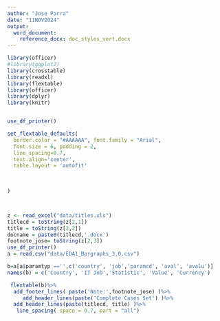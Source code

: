 ```yaml
---
author: "Jose Parra"
date: "11NOV2024"
output:
  word_document:
    reference_docx: doc_styles_vert.docx
---
```


```r
library(officer)
#library(ggplot2)
library(crosstable)
library(readxl)
library(flextable)
library(officer)
library(dplyr)
library(knitr)


use_df_printer()

set_flextable_defaults(
  border.color = "#AAAAAA", font.family = "Arial",
  font.size = 6, padding = 2,
  line_spacing=0.7,
  text.align='center',
  table.layout = 'autofit'

  
  
)



z <- read_excel("data/titles.xls")
titlecd = toString(z[2,1])
title = toString(z[2,2])
docname = paste0(titlecd,'.docx')
footnote_jose= toString(z[2,3])
use_df_printer()
a = read.csv("data/EDA1_Bargraphs_3.0.csv")

b=a[a$paramtyp =='',c('country', 'job','paramcd', 'aval', 'avalu')]
names(b) = c('Country', 'IT Job','Statistic', 'Value', 'Currency')

 flextable(b)%>% 
  add_footer_lines( paste('Note:',footnote_jose) )%>% 
     add_header_lines(paste('Complete Cases Set') )%>% 
  add_header_lines(paste(titlecd, title) )%>% 
   line_spacing( space = 0.7, part = "all")


 
 
  
```



